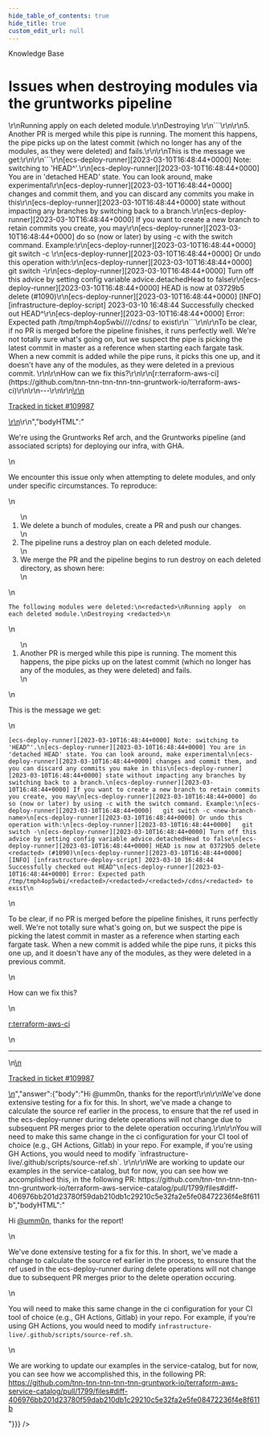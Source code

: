 ```yaml
---
hide_table_of_contents: true
hide_title: true
custom_edit_url: null
---
```



<head>
  <link rel="canonical" href="https://github.com/tnn-tnn-tnn-tnn-tnn-gruntwork-io/knowledge-base/discussions/682" />
</head>

<CenterLayout>
<span className="searchCategory">Knowledge Base</span>
<h1>Issues when destroying modules via the gruntworks pipeline</h1>
<GitHub discussion={{"id":"D_kwDOF8slf84AS7Ph","number":682,"author":{"login":"umm0n"},"title":"Issues when destroying modules via the gruntworks pipeline","body":"\r\nWe're using the Gruntworks Ref arch, and the Gruntworks pipeline (and associated scripts) for deploying our infra, with GHA.\r\n\r\nWe encounter this issue only when attempting to delete modules, and only under specific circumstances. To reproduce:\r\n\r\n1. We delete a bunch of modules, create a PR and push our changes.\r\n2. The pipeline runs a destroy plan on each deleted module.\r\n3. We merge the PR and the pipeline begins to run destroy on each deleted directory, as shown here:\r\n```\r\nThe following modules were deleted:\r\n<redacted>\r\nRunning apply  on each deleted module.\r\nDestroying <redacted>\r\n```\r\n\r\n5. Another PR is merged while this pipe is running. The moment this happens, the pipe picks up on the latest commit (which no longer has any of the modules, as they were deleted) and fails.\r\n\r\nThis is the message we get:\r\n\r\n```\r\n[ecs-deploy-runner][2023-03-10T16:48:44+0000] Note: switching to 'HEAD^'.\r\n[ecs-deploy-runner][2023-03-10T16:48:44+0000] You are in 'detached HEAD' state. You can look around, make experimental\r\n[ecs-deploy-runner][2023-03-10T16:48:44+0000] changes and commit them, and you can discard any commits you make in this\r\n[ecs-deploy-runner][2023-03-10T16:48:44+0000] state without impacting any branches by switching back to a branch.\r\n[ecs-deploy-runner][2023-03-10T16:48:44+0000] If you want to create a new branch to retain commits you create, you may\r\n[ecs-deploy-runner][2023-03-10T16:48:44+0000] do so (now or later) by using -c with the switch command. Example:\r\n[ecs-deploy-runner][2023-03-10T16:48:44+0000]   git switch -c <new-branch-name>\r\n[ecs-deploy-runner][2023-03-10T16:48:44+0000] Or undo this operation with:\r\n[ecs-deploy-runner][2023-03-10T16:48:44+0000]   git switch -\r\n[ecs-deploy-runner][2023-03-10T16:48:44+0000] Turn off this advice by setting config variable advice.detachedHead to false\r\n[ecs-deploy-runner][2023-03-10T16:48:44+0000] HEAD is now at 03729b5 delete <redacted> (#1090)\r\n[ecs-deploy-runner][2023-03-10T16:48:44+0000] [INFO] [infrastructure-deploy-script] 2023-03-10 16:48:44  Successfully checked out HEAD^\r\n[ecs-deploy-runner][2023-03-10T16:48:44+0000] Error: Expected path /tmp/tmph4op5wbi/<redacted>/<redacted>/<redacted>/cdns/<redacted> to exist\r\n```\r\n\r\nTo be clear, if no PR is merged before the pipeline finishes, it runs perfectly well. We're not totally sure what's going on, but we suspect the pipe is picking the latest commit in master as a reference when starting each fargate task. When a new commit is added while the pipe runs, it picks this one up, and it doesn't have any of the modules, as they were deleted in a previous commit. \r\n\r\nHow can we fix this?\r\n\r\n[r:terraform-aws-ci](https://github.com/tnn-tnn-tnn-tnn-tnn-gruntwork-io/terraform-aws-ci)\r\n\r\n---\r\n\r\n<ins datetime=\"2023-03-14T09:59:11Z\">\r\n  <p><a href=\"https://support.gruntwork.io/hc/requests/109987\">Tracked in ticket #109987</a></p>\r\n</ins>\r\n","bodyHTML":"<p dir=\"auto\">We're using the Gruntworks Ref arch, and the Gruntworks pipeline (and associated scripts) for deploying our infra, with GHA.</p>\n<p dir=\"auto\">We encounter this issue only when attempting to delete modules, and only under specific circumstances. To reproduce:</p>\n<ol dir=\"auto\">\n<li>We delete a bunch of modules, create a PR and push our changes.</li>\n<li>The pipeline runs a destroy plan on each deleted module.</li>\n<li>We merge the PR and the pipeline begins to run destroy on each deleted directory, as shown here:</li>\n</ol>\n<div class=\"snippet-clipboard-content notranslate position-relative overflow-auto\" data-snippet-clipboard-copy-content=\"The following modules were deleted:\n&lt;redacted&gt;\nRunning apply  on each deleted module.\nDestroying &lt;redacted&gt;\"><pre class=\"notranslate\"><code class=\"notranslate\">The following modules were deleted:\n&lt;redacted&gt;\nRunning apply  on each deleted module.\nDestroying &lt;redacted&gt;\n</code></pre></div>\n<ol start=\"5\" dir=\"auto\">\n<li>Another PR is merged while this pipe is running. The moment this happens, the pipe picks up on the latest commit (which no longer has any of the modules, as they were deleted) and fails.</li>\n</ol>\n<p dir=\"auto\">This is the message we get:</p>\n<div class=\"snippet-clipboard-content notranslate position-relative overflow-auto\" data-snippet-clipboard-copy-content=\"[ecs-deploy-runner][2023-03-10T16:48:44+0000] Note: switching to 'HEAD^'.\n[ecs-deploy-runner][2023-03-10T16:48:44+0000] You are in 'detached HEAD' state. You can look around, make experimental\n[ecs-deploy-runner][2023-03-10T16:48:44+0000] changes and commit them, and you can discard any commits you make in this\n[ecs-deploy-runner][2023-03-10T16:48:44+0000] state without impacting any branches by switching back to a branch.\n[ecs-deploy-runner][2023-03-10T16:48:44+0000] If you want to create a new branch to retain commits you create, you may\n[ecs-deploy-runner][2023-03-10T16:48:44+0000] do so (now or later) by using -c with the switch command. Example:\n[ecs-deploy-runner][2023-03-10T16:48:44+0000]   git switch -c &lt;new-branch-name&gt;\n[ecs-deploy-runner][2023-03-10T16:48:44+0000] Or undo this operation with:\n[ecs-deploy-runner][2023-03-10T16:48:44+0000]   git switch -\n[ecs-deploy-runner][2023-03-10T16:48:44+0000] Turn off this advice by setting config variable advice.detachedHead to false\n[ecs-deploy-runner][2023-03-10T16:48:44+0000] HEAD is now at 03729b5 delete &lt;redacted&gt; (#1090)\n[ecs-deploy-runner][2023-03-10T16:48:44+0000] [INFO] [infrastructure-deploy-script] 2023-03-10 16:48:44  Successfully checked out HEAD^\n[ecs-deploy-runner][2023-03-10T16:48:44+0000] Error: Expected path /tmp/tmph4op5wbi/&lt;redacted&gt;/&lt;redacted&gt;/&lt;redacted&gt;/cdns/&lt;redacted&gt; to exist\"><pre class=\"notranslate\"><code class=\"notranslate\">[ecs-deploy-runner][2023-03-10T16:48:44+0000] Note: switching to 'HEAD^'.\n[ecs-deploy-runner][2023-03-10T16:48:44+0000] You are in 'detached HEAD' state. You can look around, make experimental\n[ecs-deploy-runner][2023-03-10T16:48:44+0000] changes and commit them, and you can discard any commits you make in this\n[ecs-deploy-runner][2023-03-10T16:48:44+0000] state without impacting any branches by switching back to a branch.\n[ecs-deploy-runner][2023-03-10T16:48:44+0000] If you want to create a new branch to retain commits you create, you may\n[ecs-deploy-runner][2023-03-10T16:48:44+0000] do so (now or later) by using -c with the switch command. Example:\n[ecs-deploy-runner][2023-03-10T16:48:44+0000]   git switch -c &lt;new-branch-name&gt;\n[ecs-deploy-runner][2023-03-10T16:48:44+0000] Or undo this operation with:\n[ecs-deploy-runner][2023-03-10T16:48:44+0000]   git switch -\n[ecs-deploy-runner][2023-03-10T16:48:44+0000] Turn off this advice by setting config variable advice.detachedHead to false\n[ecs-deploy-runner][2023-03-10T16:48:44+0000] HEAD is now at 03729b5 delete &lt;redacted&gt; (#1090)\n[ecs-deploy-runner][2023-03-10T16:48:44+0000] [INFO] [infrastructure-deploy-script] 2023-03-10 16:48:44  Successfully checked out HEAD^\n[ecs-deploy-runner][2023-03-10T16:48:44+0000] Error: Expected path /tmp/tmph4op5wbi/&lt;redacted&gt;/&lt;redacted&gt;/&lt;redacted&gt;/cdns/&lt;redacted&gt; to exist\n</code></pre></div>\n<p dir=\"auto\">To be clear, if no PR is merged before the pipeline finishes, it runs perfectly well. We're not totally sure what's going on, but we suspect the pipe is picking the latest commit in master as a reference when starting each fargate task. When a new commit is added while the pipe runs, it picks this one up, and it doesn't have any of the modules, as they were deleted in a previous commit.</p>\n<p dir=\"auto\">How can we fix this?</p>\n<p dir=\"auto\"><a href=\"https://github.com/tnn-tnn-tnn-tnn-tnn-gruntwork-io/terraform-aws-ci\">r:terraform-aws-ci</a></p>\n<hr>\n<ins datetime=\"2023-03-14T09:59:11Z\">\n  <p dir=\"auto\"><a href=\"https://support.gruntwork.io/hc/requests/109987\" rel=\"nofollow\">Tracked in ticket #109987</a></p>\n</ins>","answer":{"body":"Hi @umm0n, thanks for the report!\r\n\r\nWe've done extensive testing for a fix for this. In short, we've made a change to calculate the source ref earlier in the process, to ensure that the ref used in the ecs-deploy-runner during delete operations will not change due to subsequent PR merges prior to the delete operation occuring.\r\n\r\nYou will need to make this same change in the ci configuration for your CI tool of choice (e.g., GH Actions, Gitlab) in your repo. For example, if you're using GH Actions, you would need to modify `infrastructure-live/.github/scripts/source-ref.sh`. \r\n\r\nWe are working to update our examples in the service-catalog, but for now, you can see how we accomplished this, in the following PR: https://github.com/tnn-tnn-tnn-tnn-tnn-gruntwork-io/terraform-aws-service-catalog/pull/1799/files#diff-406976bb201d23780f59dab210db1c29210c5e32fa2e5fe08472236f4e8f611b","bodyHTML":"<p dir=\"auto\">Hi <a class=\"user-mention notranslate\" data-hovercard-type=\"user\" data-hovercard-url=\"/users/umm0n/hovercard\" data-octo-click=\"hovercard-link-click\" data-octo-dimensions=\"link_type:self\" href=\"https://github.com/umm0n\">@umm0n</a>, thanks for the report!</p>\n<p dir=\"auto\">We've done extensive testing for a fix for this. In short, we've made a change to calculate the source ref earlier in the process, to ensure that the ref used in the ecs-deploy-runner during delete operations will not change due to subsequent PR merges prior to the delete operation occuring.</p>\n<p dir=\"auto\">You will need to make this same change in the ci configuration for your CI tool of choice (e.g., GH Actions, Gitlab) in your repo. For example, if you're using GH Actions, you would need to modify <code class=\"notranslate\">infrastructure-live/.github/scripts/source-ref.sh</code>.</p>\n<p dir=\"auto\">We are working to update our examples in the service-catalog, but for now, you can see how we accomplished this, in the following PR: <a href=\"https://github.com/tnn-tnn-tnn-tnn-tnn-gruntwork-io/terraform-aws-service-catalog/pull/1799/files#diff-406976bb201d23780f59dab210db1c29210c5e32fa2e5fe08472236f4e8f611b\">https://github.com/tnn-tnn-tnn-tnn-tnn-gruntwork-io/terraform-aws-service-catalog/pull/1799/files#diff-406976bb201d23780f59dab210db1c29210c5e32fa2e5fe08472236f4e8f611b</a></p>"}}} />

</CenterLayout>
  

<!-- ##DOCS-SOURCER-START
{
  "sourcePlugin": "github-discussions",
  "hash": "69dbc7caebd772a75eee13258715c75d"
}
##DOCS-SOURCER-END -->
